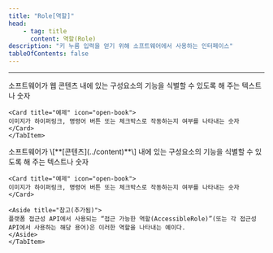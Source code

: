 ```yaml
---
title: "Role[역할]"
head:
    - tag: title
      content: 역할(Role)
description: "키 누름 입력을 얻기 위해 소프트웨어에서 사용하는 인터페이스"
tableOfContents: false
---
```


<Badge text="WCAG2" variant="note" size="large" /> <Badge text="WCAG2ICT" variant="tip" size="large" />
* * *
<Tabs>
  <TabItem label="WCAG2">
    소프트웨어가 웹 콘텐츠 내에 있는 구성요소의 기능을 식별할 수 있도록 해 주는 텍스트나 숫자

    <Card title="예제" icon="open-book">
    이미지가 하이퍼링크, 명령어 버튼 또는 체크박스로 작동하는지 여부를 나타내는 숫자
    </Card>
	</TabItem>
  <TabItem label="WCAG2ICT">
    소프트웨어가 \[**[콘텐츠](../content)**\] 내에 있는 구성요소의 기능을 식별할 수 있도록 해 주는 텍스트나 숫자

    <Card title="예제" icon="open-book">
    이미지가 하이퍼링크, 명령어 버튼 또는 체크박스로 작동하는지 여부를 나타내는 숫자
    </Card>

    <Aside title="참고(추가됨)">
    플랫폼 접근성 API에서 사용되는 “접근 가능한 역할(AccessibleRole)”(또는 각 접근성 API에서 사용하는 해당 용어)은 이러한 역할을 나타내는 예이다.
    </Aside>
	</TabItem>
</Tabs>
